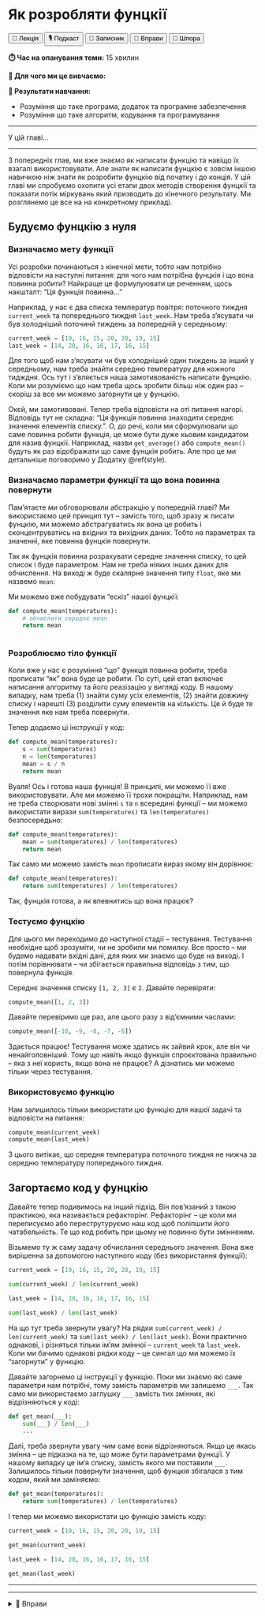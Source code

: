 # Як розробляти фунцкії 

<div class="btn-group">
  <button class="lecture">🎥 Лекція</button>
  <button class="podcast">🎙️ Подкаст</button>
  <button class="notebook">📓 Записник</button>
  <button class="exercises" onclick="openDetailsById('funcs_how_to_exercises');">🤸 Вправи</button>
  <button class="cheat">📝 Шпора</button>
</div>

**⏱️ Час на опанування теми:** 15 хвилин

**🤷 Для чого ми це вивчаємо:**

**🔑 Результати навчання:**

- Розуміння що таке програма, додаток та програмне забезпечення
- Розуміння що таке алгоритм, кодування та програмування 

---

У цій главі...

---

З попередніх глав, ми вже знаємо як написати функцію та навіщо їх взагалі використовувати. Але знати як написати фунцкію є зовсім іншою навичкою ніж знати як розробити фунцкію від початку і до конція. У цій главі ми спробуємо охопити усі етапи двох методів створення фунцкії та показати потік міркувань який призводить до кінечного результату. Ми розглянемо це все на на конкретному прикладі.

## Будуємо фунцкію з нуля

### Визначаємо мету функції

Усі розробки починаються з кінечної мети, тобто нам потрібно відповісти на наступні питання: для чого нам потрібна фунцкія і що вона повинна робити? Найкраще це формулуювати це реченням, щось накшталт: "Ця функція повинна..."

Наприклад, у нас є два списка температур повітря: поточного тиждня `current_week` та попереднього тиждня `last_week`. Нам треба з'ясувати чи був холодніший поточинй тиждень за попередній у середньому:

```python
current_week = [19, 16, 15, 20, 20, 19, 15]
last_week = [14, 20, 16, 16, 17, 16, 15]
```

Для того щоб нам з'ясувати чи був холодніший один тиждень за інший у середньому, нам треба знайти середню температуру для кожного тидждня. Ось тут і з'вляється наша замотивованість написати фунцкію. Коли ми розуміємо що нам треба щось зробити більш ніж один раз -- скоріш за все ми можемо загорнути це у фунцкію. 

Окєй, ми замотивовані. Тепер треба відповісти на оті питання нагорі. Відповідь тут не складна: "Ця функція повинна знаходити середнє значення елементів списку.". О, до речі, коли ми сформулювали що саме повинна робити функція, це може бути дуже кьовим кандидатом для назив фунцкії. Наприклад, назви `get_average()` або `compute_mean()` будуть як раз відображати що саме фунцкія робить. Але про це ми детальніше поговоримо у Додатку \@ref(style).

### Визначаємо параметри функції та що вона повинна повернути 

Пам'ятаєте ми обговорювали абстракцію у попередній главі? Ми використаємо цей принцип тут -- замість того, щоб зразу ж писати фунцкію, ми можемо абстрагуватись як вона це робить і сконцентруватись на вхідних та вихідних даних. Тобто на параметрах та значенні, яке повинна фунцкія повернути. 

Так як фунцкія повинна розрахувати середне значення списку, то цей список і буде параметром. Нам не треба ніяких інших даних для обчислення. На виході ж буде скалярне значення типу `float`, яке ми назвемо `mean`:

<!-- XXX: black box with temps as input and avg as output -->

Ми можемо вже побудувати "ескіз" нашої фунцкії: 

```python
def compute_mean(temperatures):
    # обчислити середнє mean
    return mean
    
```

### Розроблюємо тіло функції 

Коли вже у нас є розуміння "що" функція повинна робити, треба прописати "як" вона буде це робити. По суті, цей етап включає написання алгоритму та його реазізацію у вигляді коду. В нашому випадку, нам треба (1) знайти суму усіх елементів, (2) знайти довжину списку і нарешті (3) розділити суму елементів на кількість. Це й буде те значення яке нам треба повернути. 

<!-- XXX: flow chart of the function (1) sum (2) len (3) /  -->

Тепер додаємо ці інструкції у код:

```python
def compute_mean(temperatures):
    s = sum(temperatures)
    n = len(temperatures)
    mean = s / n
    return mean

```

Вуаля! Ось і готова наша функція! В принципі, ми можемо її вже використовувати. Але ми можемо її трохи покращіти. Наприклад, нам не треба створювати нові змінні `s` та `n` всередині функції -- ми можемо використати вирази `sum(temperatures)` та `len(temperatures)` безпосередьно: 

```python
def compute_mean(temperatures):
    mean = sum(temperatures) / len(temperatures)
    return mean

```

Так само ми можемо замість `mean` прописати вираз якому він дорівнює: 

```python
def compute_mean(temperatures):
    return sum(temperatures) / len(temperatures)

```

Так, фунцкія готова, а як впевнитись що вона працює?

### Тестуємо фунцкію 

Для цього ми переходимо до наступної стадії -- тестування. Тестування необхідне щоб зрозуміти, чи не зробили ми помилку. Все просто -- ми будемо надавати вхідні дані, для яких ми знаємо що буде на виході. І потім порівнювати -- чи збігається правильна відповідь з тим, що повернула функція. 

Середнє значення списку `[1, 2, 3]` є `2`. Давайте перевіряти: 

```python
compute_mean([1, 2, 3])
```

Давайте перевіримо ще раз, але цього разу з від'ємними часлами: 

```python
compute_mean([-10, -9, -8, -7, -6])
```

Здається працює! Тестування може здатись як зайвий крок, але він чи ненайголовніший. Тому що навіть якщо функція спроєктована правильно -- яка з неї користь, якщо вона не працює? А дізнатись ми можемо тільки через тестування.

### Використовуємо функцію

Нам залишилось тільки використати цю функцію для нашої задачі та відповісти на питання: 

```python
compute_mean(current_week)
compute_mean(last_week)
```

З цього витікає, що середня температура поточного тиждня не нижча за середню температуру попереднього тиждня. 

## Загортаємо код у фунцкію 

Давайте тепер подивимось на інший підхід. Він пов'язаний з такою практикою, яка називається рефакторінг. Рефакторінг -- це коли ми переписуємо або переструтуруємо наш код щоб поліпшити його чатабельність. Те що код робить при цьому не повинно бути змінненим.

Візьмемо ту ж саму задачу обчислання середнього значення. Вона вже вирішенна за допомогою наступного коду (без використання функції): 

```python
current_week = [19, 16, 15, 20, 20, 19, 15]

sum(current_week) / len(current_week)

last_week = [14, 20, 16, 16, 17, 16, 15]

sum(last_week) / len(last_week)
```

На що тут треба звернути увагу? На рядки `sum(current_week) / len(current_week)` та `sum(last_week) / len(last_week)`. Вони практично однакові, і різняться тільки ім'ям змінної -- `current_week` та `last_week`. Коли ми бачимо однакові рядки коду -- це сингал що ми можемо їх "загорнути" у функцію. 

Давайте загорнемо ці інструкції у функцію. Поки ми знаємо які саме параметри нам потрібні, тому замість параметрів ми залишемо `___`. Так само ми використаємо заглушку `___` замість тих змінних, які відрізняються у коді: 

```python
def get_mean(___): 
    sum(___) / len(___)
    ...
```

Далі, треба звернути увагу чим саме вони відрізняються. Якщо це якась змінна -- це підказка на те, що може бути параметрами функції. У нашому випадку це ім'я списку, замість якого ми поставили `___`. Залишилось тільки повернути значення, щоб фунцкія збігалася з тим кодом, який ми заміняємо: 

```python
def get_mean(temperatures): 
    return sum(temperatures) / len(temperatures)

```

І тепер ми можемо використати цю функцію замість коду: 

```python
current_week = [19, 16, 15, 20, 20, 19, 15]

get_mean(current_week)

last_week = [14, 20, 16, 16, 17, 16, 15]

get_mean(last_week)
```

---

---

<details id="funcs_how_to_exercises">
<summary>🤸 Вправи</summary>

</details>
